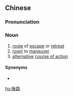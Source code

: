 {{also|后路}}
==Chinese==
{{zh-forms|s=后路}}

===Pronunciation===
{{zh-pron
|m=hòulù
|cat=n
}}

===Noun===
{{zh-noun}}

# [[route]] of [[escape]] or [[retreat]]
# [[room]] to [[maneuver]]
# [[alternative]] [[course of action]]

====Synonyms====
* {{l|cmn|後步|tr=hòubù}}

[[hu:後路]]